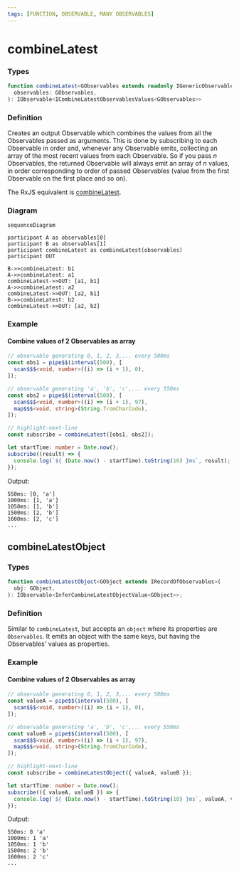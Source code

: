 ```yaml
---
tags: [FUNCTION, OBSERVABLE, MANY OBSERVABLES]
---
```


# combineLatest

### Types

```ts
function combineLatest<GObservables extends readonly IGenericObservable[]>(
  observables: GObservables,
): IObservable<ICombineLatestObservablesValues<GObservables>>
```

### Definition

Creates an output Observable which combines the values from all the Observables passed as arguments.
This is done by subscribing to each Observable in order and, whenever any Observable emits,
collecting an array of the most recent values from each Observable.
So if you pass *n* Observables, the returned Observable will always emit an array of *n* values,
in order corresponding to order of passed Observables (value from the first Observable on the first place and so on).

The RxJS equivalent is [combineLatest](https://rxjs.dev/api/index/function/combineLatest).

### Diagram

```mermaid
sequenceDiagram

participant A as observables[0]
participant B as observables[1]
participant combineLatest as combineLatest(observables)
participant OUT

B->>combineLatest: b1
A->>combineLatest: a1
combineLatest->>OUT: [a1, b1]
A->>combineLatest: a2
combineLatest->>OUT: [a2, b1]
B->>combineLatest: b2
combineLatest->>OUT: [a2, b2]
```


### Example

#### Combine values of 2 Observables as array

```ts
// observable generating 0, 1, 2, 3,... every 500ms
const obs1 = pipe$$(interval(500), [
  scan$$$<void, number>((i) => (i + 1), 0),
]);

// observable generating 'a', 'b', 'c',... every 550ms
const obs2 = pipe$$(interval(500), [
  scan$$$<void, number>((i) => (i + 1), 97),
  map$$$<void, string>(String.fromCharCode),
]);

// highlight-next-line
const subscribe = combineLatest([obs1, obs2]);

let startTime: number = Date.now();
subscribe((result) => {
  console.log(`${ (Date.now() - startTime).toString(10) }ms`, result);
});
```

Output:

```text
550ms: [0, 'a']
1000ms: [1, 'a']
1050ms: [1, 'b']
1500ms: [2, 'b']
1600ms: [2, 'c']
...
```

## combineLatestObject

### Types

```ts
function combineLatestObject<GObject extends IRecordOfObservables>(
  obj: GObject,
): IObservable<InferCombineLatestObjectValue<GObject>>;
```

### Definition

Similar to `combineLatest`, but accepts an `object` where its properties are `Observables`.
It emits an object with the same keys, but having the Observables' values as properties.

### Example

#### Combine values of 2 Observables as array

```ts
// observable generating 0, 1, 2, 3,... every 500ms
const valueA = pipe$$(interval(500), [
  scan$$$<void, number>((i) => (i + 1), 0),
]);

// observable generating 'a', 'b', 'c',... every 550ms
const valueB = pipe$$(interval(500), [
  scan$$$<void, number>((i) => (i + 1), 97),
  map$$$<void, string>(String.fromCharCode),
]);

// highlight-next-line
const subscribe = combineLatestObject({ valueA, valueB });

let startTime: number = Date.now();
subscribe(({ valueA, valueB }) => {
  console.log(`${ (Date.now() - startTime).toString(10) }ms`, valueA, valueB);
});
```

Output:

```text
550ms: 0 'a'
1000ms: 1 'a'
1050ms: 1 'b'
1500ms: 2 'b'
1600ms: 2 'c'
...
```
